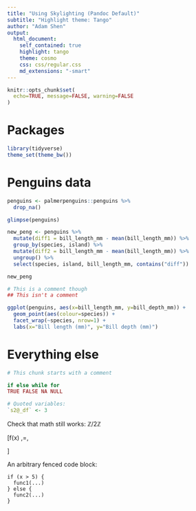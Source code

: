 ```yaml
---
title: "Using Skylighting (Pandoc Default)"
subtitle: "Highlight theme: Tango"
author: "Adam Shen"
output:
  html_document:
    self_contained: true
    highlight: tango
    theme: cosmo
    css: css/regular.css
    md_extensions: "-smart"
---
```


```r
knitr::opts_chunk$set(
  echo=TRUE, message=FALSE, warning=FALSE
)
```

# Packages

```r
library(tidyverse)
theme_set(theme_bw())
```

# Penguins data

```r
penguins <- palmerpenguins::penguins %>%
  drop_na()

glimpse(penguins)
```

```r
new_peng <- penguins %>%
  mutate(diff1 = bill_length_mm - mean(bill_length_mm)) %>%
  group_by(species, island) %>%
  mutate(diff2 = bill_length_mm - mean(bill_length_mm)) %>%
  ungroup() %>%
  select(species, island, bill_length_mm, contains("diff"))

new_peng
```

```r
# This is a comment though
## This isn't a comment
```

```r
ggplot(penguins, aes(x=bill_length_mm, y=bill_depth_mm)) +
  geom_point(aes(colour=species)) +
  facet_wrap(~species, nrow=1) +
  labs(x="Bill length (mm)", y="Bill depth (mm)")
```

# Everything else

```r
# This chunk starts with a comment

if else while for 
TRUE FALSE NA NULL

# Quoted variables:
`s2@_df` <- 3
```

Check that math still works: $\mathbb{Z}/2\mathbb{Z}$

\[f(x) \,=\, \begin{cases}
x, & x \geq 0\\
-x, & x < 0
\end{cases}\]

An arbitrary fenced code block:

```
if (x > 5) {
  func1(...)
} else {
  func2(...)
}
```
